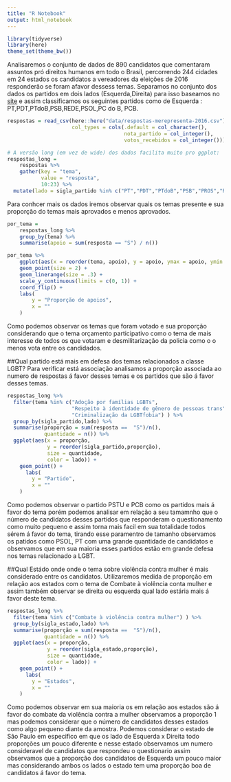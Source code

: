 ```yaml
---
title: "R Notebook"
output: html_notebook
---
```



```r
library(tidyverse)
library(here)
theme_set(theme_bw())
```


Analisaremos o conjunto de dados de 890 candidatos que comentaram assuntos pró direitos humanos em todo o Brasil, percorrendo 244 cidades em 24 estados os candidatos a vereadores da eleições de 2016 responderão se foram afavor dessess temas. Separamos no conjunto dos dados os partidos em dois lados (Esquerda,Direita) para isso baseamos no [site](http://www.bbc.com/portuguese/brasil-41058120) e assim classificamos os seguintes partidos como de Esquerda : PT,PDT,PTdoB,PSB,REDE,PSOL,PC do B, PCB. 

```r
respostas = read_csv(here::here("data/respostas-merepresenta-2016.csv"), 
                     col_types = cols(.default = col_character(), 
                                      nota_partido = col_integer(), 
                                      votos_recebidos = col_integer()))

# A versão long (em vez de wide) dos dados facilita muito pro ggplot:
respostas_long = 
    respostas %>% 
    gather(key = "tema", 
           value = "resposta", 
           10:23) %>%
  mutate(lado = sigla_partido %in% c("PT","PDT","PTdoB","PSB","PROS","REDE","PSOL","PC do B","PCB"))
```

Para conhcer mais os dados iremos observar quais os temas presente e sua proporção do temas mais aprovados e menos aprovados.
```r
por_tema = 
    respostas_long %>% 
    group_by(tema) %>% 
    summarise(apoio = sum(resposta == "S") / n())

por_tema %>% 
    ggplot(aes(x = reorder(tema, apoio), y = apoio, ymax = apoio, ymin = 0)) + 
    geom_point(size = 2) + 
    geom_linerange(size = .3) + 
    scale_y_continuous(limits = c(0, 1)) + 
    coord_flip() + 
    labs(
        y = "Proporção de apoios", 
        x = ""
    )
```
Como podemos observar os temas que foram votado e sua proporção considerando que o tema orçamento participativo como o tema de mais interesse de todos os que votaram e desmilitarização da policia como o o menos vota entre os candidados.

##Qual partido está mais em defesa dos temas relacionados a classe LGBT?
Para verificar está associação analisamos a proporção associada ao numero de respostas á favor desses temas e os partidos que são á favor desses temas.

```r
respostas_long %>%
  filter(tema %in% c("Adoção por famílias LGBTs",
                     "Respeito à identidade de gênero de pessoas trans",
                     "Criminalização da LGBTfobia") ) %>% 
  group_by(sigla_partido,lado) %>%
  summarise(proporção = sum(resposta ==  "S")/n(), 
            quantidade = n()) %>%
  ggplot(aes(x = proporção, 
             y = reorder(sigla_partido,proporção),
             size = quantidade,
             color = lado)) + 
    geom_point() +
      labs(
        y = "Partido", 
        x = ""
    )
```
Como podemos observar o partido PSTU e PCB como os partidos mais á favor do tema porém podemos analisar em relação a seu tamamnho que o número de candidatos desses partidos que responderam o questionamento como muito pequeno e assim torna mais facil em sua totalidade todos sérem á favor do tema, tirando esse paramentro de tamanho observamos os patidos como PSOL, PT com uma grande quantidade de candidatos e observamos que em sua maioria esses partidos estão em grande defesa nos temas relacionado a LGBT. 

##Qual Estádo onde onde o tema sobre violência contra mulher é mais considerado entre os candidatos.
Utilizaremos medida de proporção em relação aos estados com o tema de Combate à violência conta mulher e assim também observar se direita ou esquerda qual lado estária mais á favor deste tema. 

```r
respostas_long %>%
  filter(tema %in% c("Combate à violência contra mulher") ) %>% 
  group_by(sigla_estado,lado) %>%
  summarise(proporção = sum(resposta ==  "S")/n(), 
            quantidade = n()) %>%
  ggplot(aes(x = proporção, 
             y = reorder(sigla_estado,proporção),
             size = quantidade,
             color = lado)) + 
    geom_point() +
      labs(
        y = "Estados", 
        x = ""
    )
```
Como podemos observar em sua maioria os em relação aos estados são á favor do combate da violência contra a mulher observamos a proporção 1 mas podemos considerar que o número de candidatos desses estados como algo pequeno diante da amostra.
Podemos considerar o estado de São Paulo em especifico em que os lado de Esquerda x Direita todo proporções um pouco diferente e nesse estado observamos um numero consideravel de candidatos que respondeu o questionario assim observamos que a proporção dos candidatos de Esquerda um pouco maior mas considerando ambos os lados o estado tem uma proporção boa de candidatos á favor do tema. 





